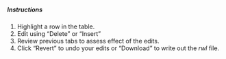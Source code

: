 ##### Instructions

1. Highlight a row in the table. 
2. Edit using "Delete" or "Insert"
3. Review previous tabs to assess effect of the edits.
4. Click "Revert" to undo your edits or "Download" to write out the *rwl* file.
